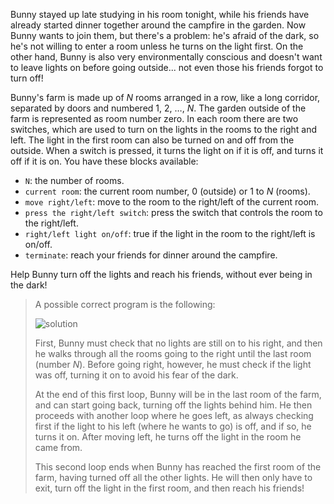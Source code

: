 
Bunny stayed up late studying in his room tonight, while his friends have already started dinner together around the campfire in the garden.
Now Bunny wants to join them, but there's a problem: he's afraid of the dark, so he's not willing to enter a room unless he turns on the light first.
On the other hand, Bunny is also very environmentally conscious and doesn't want to leave lights on before going outside... not even those his friends forgot to turn off!

Bunny's farm is made up of $N$ rooms arranged in a row, like a long corridor, separated by doors and numbered $1$, $2$, $\ldots$, $N$.
The garden outside of the farm is represented as room number zero.
In each room there are two switches, which are used to turn on the lights in the rooms to the right and left.
The light in the first room can also be turned on and off from the outside.
When a switch is pressed, it turns the light on if it is off, and turns it off if it is on.
You have these blocks available:

  - `N`: the number of rooms.
  - `current room`: the current room number, $0$ (outside) or $1$ to $N$ (rooms).
  - `move right/left`: move to the room to the right/left of the current room.
  - `press the right/left switch`: press the switch that controls the room to the right/left.
  - `right/left light on/off`: true if the light in the room to the right/left is on/off.
  - `terminate`: reach your friends for dinner around the campfire.

Help Bunny turn off the lights and reach his friends, without ever being in the dark! 

<Blockly
  customBlocks={customBlocks}
  initialBlocks={initialBlocks}
  testcases={testcases}
  visualizer={Visualizer}
/>

> A possible correct program is the following:
>
> ![solution](code.png)
>
> First, Bunny must check that no lights are still on to his right, and
> then he walks through all the rooms going to the right until the last room (number $N$).
> Before going right, however, he must check if the light was off,
> turning it on to avoid his fear of the dark.
>
> At the end of this first loop, Bunny will be in the last room of the farm, and can
> start going back, turning off the lights behind him. He then proceeds with another loop
> where he goes left, as always checking first if the light to his left (where he wants to go)
> is off, and if so, he turns it on. After moving left, he turns off the light in the room
> he came from.
>
> This second loop ends when Bunny has reached the first room of the farm, having turned off all
> the other lights. He will then only have to exit, turn off the light in the first room, and then reach his friends!